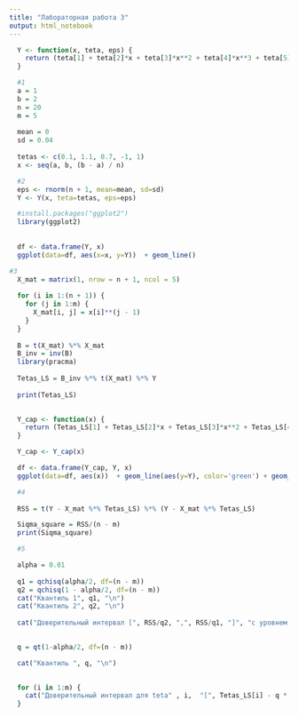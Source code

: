 ```yaml
---
title: "Лабораторная работа 3"
output: html_notebook
---
```


```r
  Y <- function(x, teta, eps) {
    return (teta[1] + teta[2]*x + teta[3]*x**2 + teta[4]*x**3 + teta[5]*x**4 + eps)
  }
```



```r
  #1
  a = 1
  b = 2
  n = 20
  m = 5
  
  mean = 0
  sd = 0.04
  
  tetas <- c(0.1, 1.1, 0.7, -1, 1)
  x <- seq(a, b, (b - a) / n)
```


```r
  #2
  eps <- rnorm(n + 1, mean=mean, sd=sd)
  Y <- Y(x, teta=tetas, eps=eps)
```


```r

  #install.packages("ggplot2")
  library(ggplot2)
  
  
  df <- data.frame(Y, x)
  ggplot(data=df, aes(x=x, y=Y))  + geom_line()

```

```r
#3
  X_mat = matrix(1, nrow = n + 1, ncol = 5)
  
  for (i in 1:(n + 1)) {
    for (j in 1:m) {
      X_mat[i, j] = x[i]**(j - 1) 
    }
  }
  
  B = t(X_mat) %*% X_mat
  B_inv = inv(B)
  library(pracma)
  
  Tetas_LS = B_inv %*% t(X_mat) %*% Y
  
  print(Tetas_LS)
 
```


```r
  Y_cap <- function(x) {
    return (Tetas_LS[1] + Tetas_LS[2]*x + Tetas_LS[3]*x**2 + Tetas_LS[4]*x**3 + Tetas_LS[5]*x**4 + eps)
  }
```


```r
  Y_cap <- Y_cap(x)
```

```r
  df <- data.frame(Y_cap, Y, x)
  ggplot(data=df, aes(x))  + geom_line(aes(y=Y), color='green') + geom_line(aes(y=Y_cap), color='red')
```
```r
  #4
  
  RSS = t(Y - X_mat %*% Tetas_LS) %*% (Y - X_mat %*% Tetas_LS)

  Siqma_square = RSS/(n - m)
  print(Siqma_square)

```

```r
  #5

  alpha = 0.01
  
  q1 = qchisq(alpha/2, df=(n - m))
  q2 = qchisq(1 - alpha/2, df=(n - m))
  cat("Квантиль 1", q1, "\n")
  cat("Квантиль 2", q2, "\n")
  
  cat("Доверительный интервал [", RSS/q2, ",", RSS/q1, "]", "с уровнем значимости ", alpha, "\n")
  
```
```r
  
  q = qt(1-alpha/2, df=(n - m))

  cat("Квантиль ", q, "\n")

  
  for (i in 1:m) {
    cat("Доверительный интервал для teta" , i,  "[", Tetas_LS[i] - q * sqrt(Siqma_square * B_inv[i, i]), "," , Tetas_LS[i] + q * sqrt(Siqma_square * B_inv[i, i]), "] с уровнем значимости ", alpha, "\n")
  }
  
```

